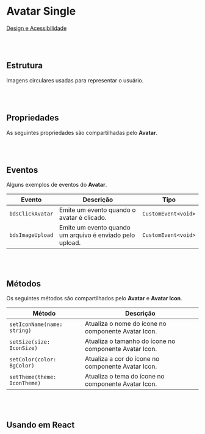 
# Avatar Single

[Design e Acessibilidade](https://www.figma.com/design/2bBnJVKkG09JPWCFBIcD1y/%5BDS%5D-Components?m=auto&node-id=1439-13354&t=TyXNmrAZbhl7DmWw-1)

<br></br>
## Estrutura

Imagens circulares usadas para representar o usuário.

<Canvas of={AvatarStories.Properties} />

<Meta isTemplate />

<br></br>
## Propriedades

As seguintes propriedades são compartilhadas pelo **Avatar**.

<Controls />

<br></br>
## Eventos

Alguns exemplos de eventos do **Avatar**.

<table>
    <thead>
        <tr>
            <th>Evento</th>
            <th>Descrição</th>
            <th>Tipo</th>
        </tr>
    </thead>
    <tbody>
        <tr>
            <td><code>bdsClickAvatar</code></td>
            <td>Emite um evento quando o avatar é clicado.</td>
            <td><code>CustomEvent&lt;void&gt;</code></td>
        </tr>
        <tr>
            <td><code>bdsImageUpload</code></td>
            <td>Emite um evento quando um arquivo é enviado pelo upload.</td>
            <td><code>CustomEvent&lt;void&gt;</code></td>
        </tr>
    </tbody>
</table>

<Source of={AvatarStories.Events} />

<br></br>
## Métodos

Os seguintes métodos são compartilhados pelo **Avatar** e **Avatar Icon**.

<table>
  <thead>
    <tr>
      <th>Método</th>
      <th>Descrição</th>
    </tr>
  </thead>
  <tbody>
    <tr>
      <td><code>setIconName(name: string)</code></td>
      <td>Atualiza o nome do ícone no componente Avatar Icon.</td>
    </tr>
    <tr>
      <td><code>setSize(size: IconSize)</code></td>
      <td>Atualiza o tamanho do ícone no componente Avatar Icon.</td>
    </tr>
    <tr>
      <td><code>setColor(color: BgColor)</code></td>
      <td>Atualiza a cor do ícone no componente Avatar Icon.</td>
    </tr>
    <tr>
      <td><code>setTheme(theme: IconTheme)</code></td>
      <td>Atualiza o tema do ícone no componente Avatar Icon.</td>
    </tr>
  </tbody>
</table>

<Source of={AvatarStories.Methods} />

<br></br>
## Usando em React

<Source of={AvatarStories.FrameworkReact} />
